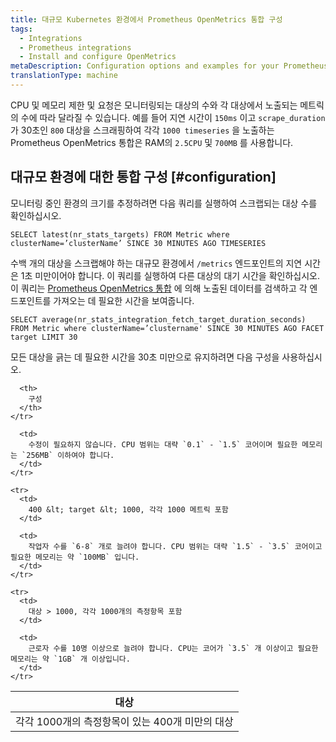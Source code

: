 ```yaml
---
title: 대규모 Kubernetes 환경에서 Prometheus OpenMetrics 통합 구성
tags:
  - Integrations
  - Prometheus integrations
  - Install and configure OpenMetrics
metaDescription: Configuration options and examples for your Prometheus OpenMetrics integration with New Relic in Docker and Kubernetes environments.
translationType: machine
---
```


CPU 및 메모리 제한 및 요청은 모니터링되는 대상의 수와 각 대상에서 노출되는 메트릭의 수에 따라 달라질 수 있습니다. 예를 들어 지연 시간이 `150ms` 이고 `scrape_duration` 가 30초인 `800` 대상을 스크래핑하여 각각 `1000 timeseries` 을 노출하는 Prometheus OpenMetrics 통합은 RAM의 `2.5CPU` 및 `700MB` 를 사용합니다.

## 대규모 환경에 대한 통합 구성 [#configuration]

모니터링 중인 환경의 크기를 추정하려면 다음 쿼리를 실행하여 스크랩되는 대상 수를 확인하십시오.

```
SELECT latest(nr_stats_targets) FROM Metric where clusterName=’clusterName’ SINCE 30 MINUTES AGO TIMESERIES
```

수백 개의 대상을 스크랩해야 하는 대규모 환경에서 `/metrics` 엔드포인트의 지연 시간은 1초 미만이어야 합니다. 이 쿼리를 실행하여 다른 대상의 대기 시간을 확인하십시오. 이 쿼리는 [Prometheus OpenMetrics 통합](/docs/integrations/prometheus-integrations/install-configure-openmetrics/install-update-or-uninstall-your-prometheus-openmetrics-integration) 에 의해 노출된 데이터를 검색하고 각 엔드포인트를 가져오는 데 필요한 시간을 보여줍니다.

```
SELECT average(nr_stats_integration_fetch_target_duration_seconds) FROM Metric where clusterName=’clustername' SINCE 30 MINUTES AGO FACET target LIMIT 30
```

모든 대상을 긁는 데 필요한 시간을 30초 미만으로 유지하려면 다음 구성을 사용하십시오.

<table style={{ width: "700px" }}>
  <thead>
    <tr>
      <th style={{ width: "250px" }}>
        대상
      </th>

      <th>
        구성
      </th>
    </tr>
  </thead>

  <tbody>
    <tr>
      <td>
        각각 1000개의 측정항목이 있는 400개 미만의 대상
      </td>

      <td>
        수정이 필요하지 않습니다. CPU 범위는 대략 `0.1` - `1.5` 코어이며 필요한 메모리는 `256MB` 이하여야 합니다.
      </td>
    </tr>

    <tr>
      <td>
        400 &lt; target &lt; 1000, 각각 1000 메트릭 포함
      </td>

      <td>
        작업자 수를 `6-8` 개로 늘려야 합니다. CPU 범위는 대략 `1.5` - `3.5` 코어이고 필요한 메모리는 약 `100MB` 입니다.
      </td>
    </tr>

    <tr>
      <td>
        대상 > 1000, 각각 1000개의 측정항목 포함
      </td>

      <td>
        근로자 수를 10명 이상으로 늘려야 합니다. CPU는 코어가 `3.5` 개 이상이고 필요한 메모리는 약 `1GB` 개 이상입니다.
      </td>
    </tr>
  </tbody>
</table>